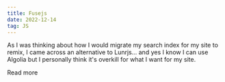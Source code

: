```yaml
---
title: Fusejs
date: 2022-12-14
tag: JS
---
```


As I was thinking about how I would migrate my search index for my site to
remix, I came across an alternative to Lunrjs... and yes I know I can use
Algolia but I personally think it's overkill for what I want for my site.

<TextLink href="https://fusejs.io/">Read more</TextLink>
